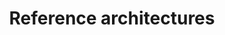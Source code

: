 ---
title: "Reference architectures"
sidebarTitle: "Recommended patterns"
description: "TODO"
keywords: ["TODO"]
---
